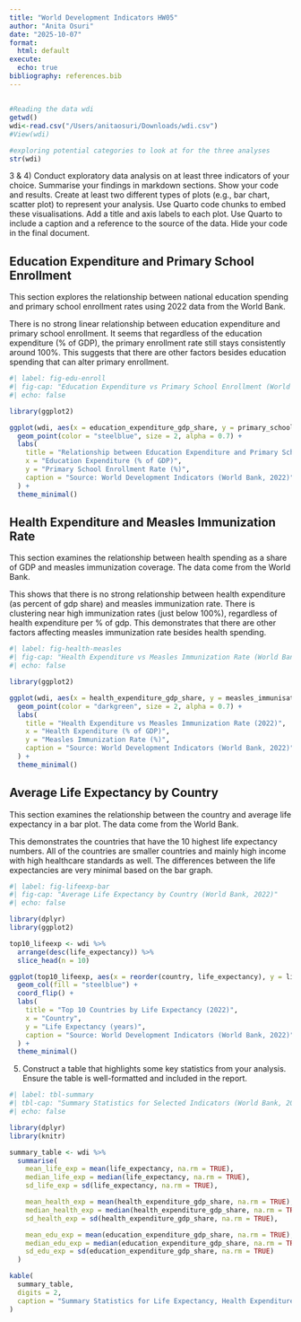 ```yaml
---
title: "World Development Indicators HW05"
author: "Anita Osuri"
date: "2025-10-07"
format:
  html: default
execute:
  echo: true
bibliography: references.bib
---
```


## 

```r
#Reading the data wdi
getwd()
wdi<-read.csv("/Users/anitaosuri/Downloads/wdi.csv")
#View(wdi)
```

```r
#exploring potential categories to look at for the three analyses
str(wdi)
```

3 & 4) Conduct exploratory data analysis on at least three indicators of your choice. Summarise your findings in markdown sections. Show your code and results. Create at least two different types of plots (e.g., bar chart, scatter plot) to represent your analysis. Use Quarto code chunks to embed these visualisations. Add a title and axis labels to each plot. Use Quarto to include a caption and a reference to the source of the data. Hide your code in the final document.

## Education Expenditure and Primary School Enrollment

This section explores the relationship between national education spending and primary school enrollment rates using 2022 data from the World Bank.

There is no strong linear relationship between education expenditure and primary school enrollment. It seems that regardless of the education expenditure (% of GDP), the primary enrollment rate still stays consistently around 100%. This suggests that there are other factors besides education spending that can alter primary enrollment.

```r
#| label: fig-edu-enroll
#| fig-cap: "Education Expenditure vs Primary School Enrollment (World Bank, 2022)"
#| echo: false

library(ggplot2)

ggplot(wdi, aes(x = education_expenditure_gdp_share, y = primary_school_enrolment_rate)) +
  geom_point(color = "steelblue", size = 2, alpha = 0.7) +
  labs(
    title = "Relationship between Education Expenditure and Primary School Enrollment (2022)",
    x = "Education Expenditure (% of GDP)",
    y = "Primary School Enrollment Rate (%)",
    caption = "Source: World Development Indicators (World Bank, 2022)"
  ) +
  theme_minimal()
```

## Health Expenditure and Measles Immunization Rate

This section examines the relationship between health spending as a share of GDP and measles immunization coverage. The data come from the World Bank.

This shows that there is no strong relationship between health expenditure (as percent of gdp share) and measles immunization rate. There is clustering near high immunization rates (just below 100%), regardless of health expenditure per % of gdp. This demonstrates that there are other factors affecting measles immunization rate besides health spending.

```r
#| label: fig-health-measles
#| fig-cap: "Health Expenditure vs Measles Immunization Rate (World Bank, 2022)"
#| echo: false

library(ggplot2)

ggplot(wdi, aes(x = health_expenditure_gdp_share, y = measles_immunisation_rate)) +
  geom_point(color = "darkgreen", size = 2, alpha = 0.7) +
  labs(
    title = "Health Expenditure vs Measles Immunization Rate (2022)",
    x = "Health Expenditure (% of GDP)",
    y = "Measles Immunization Rate (%)",
    caption = "Source: World Development Indicators (World Bank, 2022)"
  ) +
  theme_minimal()
```

## Average Life Expectancy by Country

This section examines the relationship between the country and average life expectancy in a bar plot. The data come from the World Bank.

This demonstrates the countries that have the 10 highest life expectancy numbers. All of the countries are smaller countries and mainly high income with high healthcare standards as well. The differences between the life expectancies are very minimal based on the bar graph.

```r
#| label: fig-lifeexp-bar
#| fig-cap: "Average Life Expectancy by Country (World Bank, 2022)"
#| echo: false

library(dplyr)
library(ggplot2)

top10_lifeexp <- wdi %>%
  arrange(desc(life_expectancy)) %>%
  slice_head(n = 10)

ggplot(top10_lifeexp, aes(x = reorder(country, life_expectancy), y = life_expectancy)) +
  geom_col(fill = "steelblue") +
  coord_flip() +
  labs(
    title = "Top 10 Countries by Life Expectancy (2022)",
    x = "Country",
    y = "Life Expectancy (years)",
    caption = "Source: World Development Indicators (World Bank, 2022)"
  ) +
  theme_minimal()
```

5)  Construct a table that highlights some key statistics from your analysis. Ensure the table is well-formatted and included in the report.

```r
#| label: tbl-summary
#| tbl-cap: "Summary Statistics for Selected Indicators (World Bank, 2022)"
#| echo: false

library(dplyr)
library(knitr)

summary_table <- wdi %>%
  summarise(
    mean_life_exp = mean(life_expectancy, na.rm = TRUE),
    median_life_exp = median(life_expectancy, na.rm = TRUE),
    sd_life_exp = sd(life_expectancy, na.rm = TRUE),

    mean_health_exp = mean(health_expenditure_gdp_share, na.rm = TRUE),
    median_health_exp = median(health_expenditure_gdp_share, na.rm = TRUE),
    sd_health_exp = sd(health_expenditure_gdp_share, na.rm = TRUE),

    mean_edu_exp = mean(education_expenditure_gdp_share, na.rm = TRUE),
    median_edu_exp = median(education_expenditure_gdp_share, na.rm = TRUE),
    sd_edu_exp = sd(education_expenditure_gdp_share, na.rm = TRUE)
  )

kable(
  summary_table,
  digits = 2,
  caption = "Summary Statistics for Life Expectancy, Health Expenditure, and Education Expenditure"
)

```
